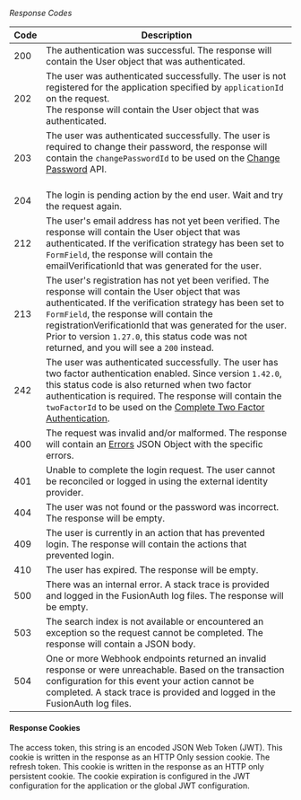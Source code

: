 
_Response Codes_

| Code | Description                                                                                                                                                                                                                                                                                                                                                                                                                                    |
|------|------------------------------------------------------------------------------------------------------------------------------------------------------------------------------------------------------------------------------------------------------------------------------------------------------------------------------------------------------------------------------------------------------------------------------------------------|
| 200  | The authentication was successful. The response will contain the User object that was authenticated.                                                                                                                                                                                                                                                                                                                                           |
| 202  | The user was authenticated successfully. The user is not registered for the application specified by `applicationId` on the request.<br/>The response will contain the User object that was authenticated.                                                                                                                                                                                                                                     |
| 203  | The user was authenticated successfully. The user is required to change their password, the response will contain the `changePasswordId` to be used on the [Change Password](/docs/apis/users#change-a-users-password) API.<br/><JSON title="Example Response JSON" src="login/login-change-password-response.json" /><br/>                                                                                                                     |
| 204  | The login is pending action by the end user. Wait and try the request again.                                                                                                                                                                                                                                                                                                                                                                   |
| 212  | The user's email address has not yet been verified. The response will contain the User object that was authenticated. If the verification strategy has been set to `FormField`, the response will contain the <InlineField>emailVerificationId</InlineField> that was generated for the user.                                                                                                                                                  |
| 213  | The user's registration has not yet been verified. The response will contain the User object that was authenticated. If the verification strategy has been set to `FormField`, the response will contain the <InlineField>registrationVerificationId</InlineField> that was generated for the user.<br/>Prior to version `1.27.0`, this status code was not returned, and you will see a `200` instead.                                        |
| 242  | The user was authenticated successfully. The user has two factor authentication enabled. Since version `1.42.0`, this status code is also returned when two factor authentication is required. The response will contain the `twoFactorId` to be used on the [Complete Two Factor Authentication](/docs/apis/login#complete-multi-factor-authentication).<br/><JSON title="Example Response JSON" src="login/login-two-factor-response.json" /> |
| 400  | The request was invalid and/or malformed. The response will contain an [Errors](/docs/apis/errors) JSON Object with the specific errors.                                                                                                                                                                                                                                                                                                       |
| 401  | Unable to complete the login request. The user cannot be reconciled or logged in using the external identity provider.                                                                                                                                                                                                                                                                                                                         |
| 404  | The user was not found or the password was incorrect. The response will be empty.                                                                                                                                                                                                                                                                                                                                                              |
| 409  | The user is currently in an action that has prevented login. The response will contain the actions that prevented login.<br/><JSON title="Example Response JSON" src="login/login-prevented-response.json" />                                                                                                                                                                                                                                  |
| 410  | The user has expired. The response will be empty.                                                                                                                                                                                                                                                                                                                                                                                              |
| 500  | There was an internal error. A stack trace is provided and logged in the FusionAuth log files. The response will be empty.                                                                                                                                                                                                                                                                                                                     |
| 503  | The search index is not available or encountered an exception so the request cannot be completed. The response will contain a JSON body.                                                                                                                                                                                                                                                                                                       |
| 504  | One or more Webhook endpoints returned an invalid response or were unreachable. Based on the transaction configuration for this event your action cannot be completed. A stack trace is provided and logged in the FusionAuth log files.                                                                                                                                                                                                       |

<UserResponseBody login_response idp_response />

#### Response Cookies

<APIBlock>
  <APIField name="access_token" type="String">
    The access token, this string is an encoded JSON Web Token (JWT). This cookie is written in the response as an HTTP Only session cookie.
  </APIField>
  <APIField name="refresh_token" type="String">
    The refresh token. This cookie is written in the response as an HTTP only persistent cookie. The cookie expiration is configured in the JWT configuration for the application or the global JWT configuration.
  </APIField>
</APIBlock>

